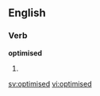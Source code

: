 ==English==

===Verb===
'''optimised'''

# {{alternative spelling of|[[optimize|optimized]]}}

[[sv:optimised]]
[[vi:optimised]]